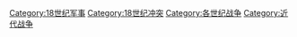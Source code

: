 [[Category:18世纪军事|Category:18世纪军事]]
[[Category:18世纪冲突|Category:18世纪冲突]]
[[Category:各世纪战争|Category:各世纪战争]]
[[Category:近代战争|Category:近代战争]]
